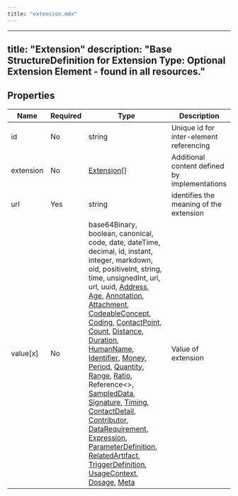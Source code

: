 ```yaml
---
title: "extension.mdx"
---
```


---
title: "Extension"
description: "Base StructureDefinition for Extension Type: Optional Extension Element - found in all resources."
---

## Properties

| Name      | Required | Type                                                                                                                                                                                                                                                                                                                                                                                                                                                                                                                                                                                                                                                                                                                                                                                                                                                                                                                                                                                                                                                                                                                                                                                                                                                                                                                                                                                                                                                                                                                                                                                                                                                                                                                                                                                                                                                      | Description                                   |
| --------- | -------- | --------------------------------------------------------------------------------------------------------------------------------------------------------------------------------------------------------------------------------------------------------------------------------------------------------------------------------------------------------------------------------------------------------------------------------------------------------------------------------------------------------------------------------------------------------------------------------------------------------------------------------------------------------------------------------------------------------------------------------------------------------------------------------------------------------------------------------------------------------------------------------------------------------------------------------------------------------------------------------------------------------------------------------------------------------------------------------------------------------------------------------------------------------------------------------------------------------------------------------------------------------------------------------------------------------------------------------------------------------------------------------------------------------------------------------------------------------------------------------------------------------------------------------------------------------------------------------------------------------------------------------------------------------------------------------------------------------------------------------------------------------------------------------------------------------------------------------------------------------- | --------------------------------------------- |
| id        | No       | string                                                                                                                                                                                                                                                                                                                                                                                                                                                                                                                                                                                                                                                                                                                                                                                                                                                                                                                                                                                                                                                                                                                                                                                                                                                                                                                                                                                                                                                                                                                                                                                                                                                                                                                                                                                                                                                    | Unique id for inter-element referencing       |
| extension | No       | [Extension](/medical-api/fhir/data-types/extension)[]                                                                                                                                                                                                                                                                                                                                                                                                                                                                                                                                                                                                                                                                                                                                                                                                                                                                                                                                                                                                                                                                                                                                                                                                                                                                                                                                                                                                                                                                                                                                                                                                                                                                                                                                                                                                     | Additional content defined by implementations |
| url       | Yes      | string                                                                                                                                                                                                                                                                                                                                                                                                                                                                                                                                                                                                                                                                                                                                                                                                                                                                                                                                                                                                                                                                                                                                                                                                                                                                                                                                                                                                                                                                                                                                                                                                                                                                                                                                                                                                                                                    | identifies the meaning of the extension       |
| value[x]  | No       | base64Binary, boolean, canonical, code, date, dateTime, decimal, id, instant, integer, markdown, oid, positiveInt, string, time, unsignedInt, uri, url, uuid, [Address](/medical-api/fhir/data-types/address), [Age](/medical-api/fhir/data-types/age), [Annotation](/medical-api/fhir/data-types/annotation), [Attachment](/medical-api/fhir/data-types/attachment), [CodeableConcept](/medical-api/fhir/data-types/codeableconcept), [Coding](/medical-api/fhir/data-types/coding), [ContactPoint](/medical-api/fhir/data-types/contactpoint), [Count](/medical-api/fhir/data-types/count), [Distance](/medical-api/fhir/data-types/distance), [Duration](/medical-api/fhir/data-types/duration), [HumanName](/medical-api/fhir/data-types/humanname), [Identifier](/medical-api/fhir/data-types/identifier), [Money](/medical-api/fhir/data-types/money), [Period](/medical-api/fhir/data-types/period), [Quantity](/medical-api/fhir/data-types/quantity), [Range](/medical-api/fhir/data-types/range), [Ratio](/medical-api/fhir/data-types/ratio), Reference&lt;&gt;, [SampledData](/medical-api/fhir/data-types/sampleddata), [Signature](/medical-api/fhir/data-types/signature), [Timing](/medical-api/fhir/data-types/timing), [ContactDetail](/medical-api/fhir/data-types/contactdetail), [Contributor](/medical-api/fhir/data-types/contributor), [DataRequirement](/medical-api/fhir/data-types/datarequirement), [Expression](/medical-api/fhir/data-types/expression), [ParameterDefinition](/medical-api/fhir/data-types/parameterdefinition), [RelatedArtifact](/medical-api/fhir/data-types/relatedartifact), [TriggerDefinition](/medical-api/fhir/data-types/triggerdefinition), [UsageContext](/medical-api/fhir/data-types/usagecontext), [Dosage](/medical-api/fhir/data-types/dosage), [Meta](/medical-api/fhir/data-types/meta) | Value of extension                            |
